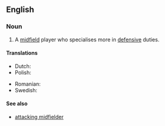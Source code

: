 ==English==

===Noun===
{{en-noun|head=[[defensive]] [[midfielder]]}}

# {{label|en|soccer}} A [[midfield]] player who specialises more in [[defensive]] duties.

====Translations====
{{trans-top|midfield player}}
* Dutch: {{t|nl|verdedigende middenvelder|c}}
* Polish: {{t|pl|defensywny pomocnik|m}}
{{trans-mid}}
* Romanian: {{t|ro|mijlocaș defensiv|m}}
* Swedish: {{t|sv|defensiv mittfältare|c}}
{{trans-bottom}}

====See also====
* [[attacking midfielder]]